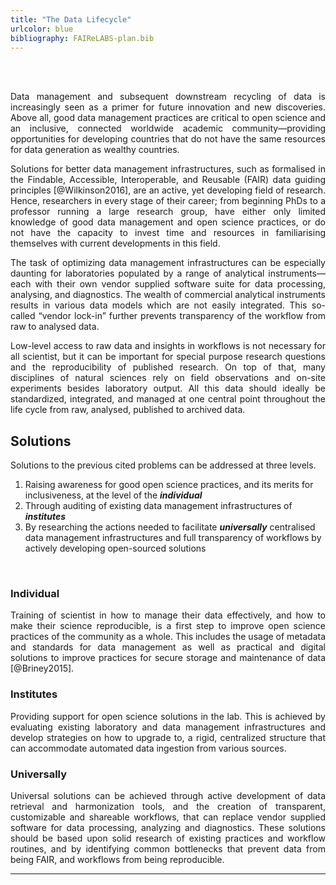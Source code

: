 ```yaml
---
title: "The Data Lifecycle"
urlcolor: blue
bibliography: FAIReLABS-plan.bib
---
```


</br>
</br>

<p style="text-align: justify;">
Data management and subsequent downstream recycling of data is increasingly seen as a primer for future innovation and new discoveries. Above all, good data management practices are critical to open science and an inclusive, connected worldwide academic community---providing opportunities for developing countries that do not have the same resources for data generation as wealthy countries. 
</p>

<p style="text-align: justify;">
Solutions for better data management infrastructures, such as formalised in the Findable, Accessible, Interoperable, and Reusable (FAIR) data guiding principles [@Wilkinson2016], are an active, yet developing field of research. Hence, researchers in every stage of their career; from beginning PhDs to a professor running a large research group, have either only limited knowledge of good data management and open science practices, or do not have the capacity to invest time and resources in familiarising themselves with current developments in this field. 
</p>

<p style="text-align: justify;">
The task of optimizing data management infrastructures can be especially daunting for laboratories populated by a range of analytical instruments---each with their own vendor supplied software suite for data processing, analysing, and diagnostics. The wealth of commercial analytical instruments results in various data models which are not easily integrated. This so-called "vendor lock-in" further prevents transparency of the workflow from raw to analysed data. 
</p>

<p style="text-align: justify;">
Low-level access to raw data and insights in workflows is not necessary for all scientist, but it can be important for special purpose research questions and the reproducibility of published research. On top of that, many disciplines of natural sciences rely on field observations and on-site experiments besides laboratory output. All this data should ideally be standardized, integrated, and managed at one central point throughout the life cycle from raw, analysed, published to archived data.
</p>

## Solutions

Solutions to the previous cited problems can be addressed at three levels. 

1) Raising awareness for good open science practices, and its merits for inclusiveness, at the level of the ***individual***    
2) Through auditing of existing data management infrastructures of ***institutes***    
3) By researching the actions needed to facilitate  ***universally*** centralised data management infrastructures and full transparency of workflows by actively developing open-sourced solutions    

</br>

### Individual

<p style="text-align: justify;">
Training of scientist in how to manage their data effectively, and how to make their science reproducible, is a first step to improve open science practices of the community as a whole. This includes the usage of metadata and standards for data management as well as practical and digital solutions to improve practices for secure storage and maintenance of data [@Briney2015].
</p>

### Institutes

<p style="text-align: justify;">
Providing support for open science solutions in the lab. This is achieved by evaluating existing laboratory and data management infrastructures and develop strategies on how to upgrade to, a rigid, centralized structure that can accommodate automated data ingestion from various sources. 
</p>

### Universally

<p style="text-align: justify;">
Universal solutions can be achieved through active development of data retrieval and harmonization tools, and the creation of transparent, customizable and shareable workflows, that can replace vendor supplied software for data processing, analyzing and diagnostics. These solutions should be based upon solid research of existing practices and workflow routines, and by identifying common bottlenecks that prevent data from being FAIR, and workflows from being reproducible.
</p>

----
  
</font>
